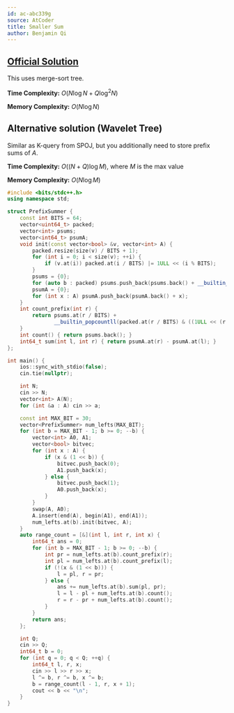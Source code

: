 ```yaml
---
id: ac-abc339g
source: AtCoder
title: Smaller Sum
author: Benjamin Qi
---
```


## [Official Solution](https://atcoder.jp/contests/abc339/editorial/9270)

This uses merge-sort tree.

**Time Complexity:** $O(N\log N+Q\log^2N)$

**Memory Complexity:** $O(N\log N)$

## Alternative solution (Wavelet Tree)

Similar as K-query from SPOJ, but you additionally need to store prefix sums of $A$.

**Time Complexity:** $O((N+Q)\log M)$, where $M$ is the max value

**Memory Complexity:** $O(N\log M)$

```cpp
#include <bits/stdc++.h>
using namespace std;

struct PrefixSummer {
	const int BITS = 64;
	vector<uint64_t> packed;
	vector<int> psums;
	vector<int64_t> psumA;
	void init(const vector<bool> &v, vector<int> A) {
		packed.resize(size(v) / BITS + 1);
		for (int i = 0; i < size(v); ++i) {
			if (v.at(i)) packed.at(i / BITS) |= 1ULL << (i % BITS);
		}
		psums = {0};
		for (auto b : packed) psums.push_back(psums.back() + __builtin_popcountll(b));
		psumA = {0};
		for (int x : A) psumA.push_back(psumA.back() + x);
	}
	int count_prefix(int r) {
		return psums.at(r / BITS) +
		       __builtin_popcountll(packed.at(r / BITS) & ((1ULL << (r % BITS)) - 1));
	}
	int count() { return psums.back(); }
	int64_t sum(int l, int r) { return psumA.at(r) - psumA.at(l); }
};

int main() {
	ios::sync_with_stdio(false);
	cin.tie(nullptr);

	int N;
	cin >> N;
	vector<int> A(N);
	for (int &a : A) cin >> a;

	const int MAX_BIT = 30;
	vector<PrefixSummer> num_lefts(MAX_BIT);
	for (int b = MAX_BIT - 1; b >= 0; --b) {
		vector<int> A0, A1;
		vector<bool> bitvec;
		for (int x : A) {
			if (x & (1 << b)) {
				bitvec.push_back(0);
				A1.push_back(x);
			} else {
				bitvec.push_back(1);
				A0.push_back(x);
			}
		}
		swap(A, A0);
		A.insert(end(A), begin(A1), end(A1));
		num_lefts.at(b).init(bitvec, A);
	}
	auto range_count = [&](int l, int r, int x) {
		int64_t ans = 0;
		for (int b = MAX_BIT - 1; b >= 0; --b) {
			int pr = num_lefts.at(b).count_prefix(r);
			int pl = num_lefts.at(b).count_prefix(l);
			if (!(x & (1 << b))) {
				l = pl, r = pr;
			} else {
				ans += num_lefts.at(b).sum(pl, pr);
				l = l - pl + num_lefts.at(b).count();
				r = r - pr + num_lefts.at(b).count();
			}
		}
		return ans;
	};

	int Q;
	cin >> Q;
	int64_t b = 0;
	for (int q = 0; q < Q; ++q) {
		int64_t l, r, x;
		cin >> l >> r >> x;
		l ^= b, r ^= b, x ^= b;
		b = range_count(l - 1, r, x + 1);
		cout << b << "\n";
	}
}
```
